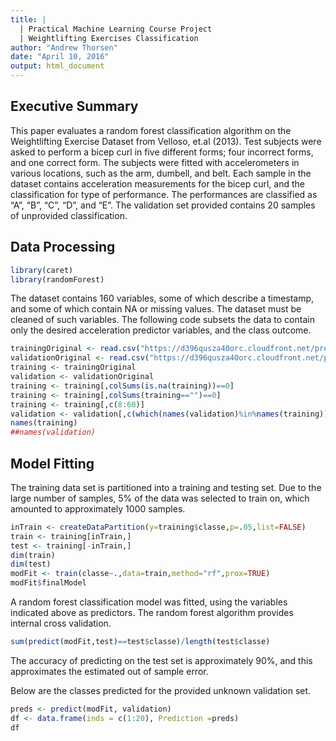 ```yaml
---
title: |
  | Practical Machine Learning Course Project
  | Weightlifting Exercises Classification
author: "Andrew Thorsen"
date: "April 10, 2016"
output: html_document
---
```


## Executive Summary

This paper evaluates a random forest classification algorithm on the Weightlifting Exercise Dataset from Velloso, et.al (2013).  Test subjects were asked to perform a bicep curl in five different forms; four incorrect forms, and one correct form.  The subjects were fitted with accelerometers in various locations, such as the arm, dumbell, and belt.  Each sample in the dataset contains acceleration measurements for the bicep curl, and the classification for type of performance.  The performances are classified as "A", "B", "C", "D", and "E".  The validation set provided contains 20 samples of unprovided classification.

## Data Processing

```r
library(caret)
library(randomForest)
```

The dataset contains 160 variables, some of which describe a timestamp, and some of which contain NA or missing values.  The dataset must be cleaned of such variables.  The following code subsets the data to contain only the desired acceleration predictor variables, and the class outcome.

```r
trainingOriginal <- read.csv("https://d396qusza40orc.cloudfront.net/predmachlearn/pml-training.csv")
validationOriginal <- read.csv("https://d396qusza40orc.cloudfront.net/predmachlearn/pml-testing.csv")
training <- trainingOriginal
validation <- validationOriginal
training <- training[,colSums(is.na(training))==0]
training <- training[,colSums(training=="")==0]
training <- training[,c(8:60)]
validation <- validation[,c(which(names(validation)%in%names(training)),dim(validation)[2])]
names(training)
##names(validation)
```
## Model Fitting

The training data set is partitioned into a training and testing set.  Due to the large number of samples, 5% of the data was selected to train on, which amounted to approximately 1000 samples.

```r
inTrain <- createDataPartition(y=training$classe,p=.05,list=FALSE)
train <- training[inTrain,]
test <- training[-inTrain,]
dim(train)
dim(test)
modFit <- train(classe~.,data=train,method="rf",prox=TRUE)
modFit$finalModel
```
A random forest classification model was fitted, using the variables indicated above as predictors.  The random forest algorithm provides internal cross validation.

```r
sum(predict(modFit,test)==test$classe)/length(test$classe)
```

The accuracy of predicting on the test set is approximately 90%, and this approximates the estimated out of sample error.

Below are the classes predicted for the provided unknown validation set.
```r
preds <- predict(modFit, validation)
df <- data.frame(inds = c(1:20), Prediction =preds)
df
```

